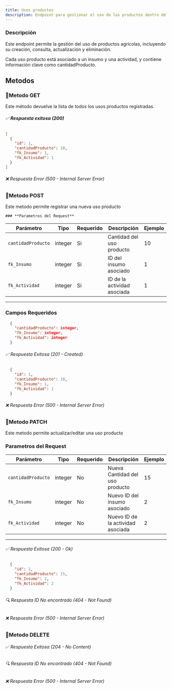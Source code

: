 ```yaml
---
title: Usos productos
description: Endpoint para gestionar el uso de los productos dentro del sistema AgroSoft.
---
```




###  Descripción
Este endpoint permite la gestión del uso de productos agrícolas, incluyendo su creación, consulta, actualización y eliminación.  

Cada uso producto está asociado a un insumo y una actividad, y contiene información clave como cantidadProducto.

## Metodos

### 🔹Metodo GET

<ApiBaseBanner 
  method="GET" 
  path="/usos-productos/" 
  baseUrl="http://127.0.0.1:8000"
/> 
Este método devuelve la lista de todos los usos productos registradas.  
###### ✅ **Respuesta exitosa (200)**
```json
[
  {
    "id": 1,
    "cantidadProducto": 10,
    "fk_Insumo": 1,
    "fk_Actividad": 1
  }
]
```
###### ❌ Respuesta Error (500 - Internal Server Error)

### 🔹Metodo POST

<ApiBaseBanner 
  method="POST" 
  path="/usos-productos/" 
  baseUrl="http://127.0.0.1:8000"
/>
Este metodo permite registrar una nueva uso producto

    ### **Parametros del Request**
   
   | Parámetro        | Tipo     | Requerido | Descripción                                               | Ejemplo               |
   |------------------|----------|-----------|-----------------------------------------------------------|-----------------------|
   | `cantidadProducto`         | integer   | Si       |  Cantidad del uso producto                              | 10               |
   | `fk_Insumo`     | integer  | Si       |  ID del insumo asociado                             | 1                     |
   | `fk_Actividad`     | integer  | Si       |  ID de la actividad asociada                         | 1                     |
   
   ---

### **Campos Requeridos**
```json
  {
    "cantidadProducto": integer,
    "fk_Insumo": integer,
    "fk_Actividad": integer
  }

```


###### ✅ Respuesta Exitosa (201 - Created)
```json
  {
    "id": 1,
    "cantidadProducto": 10,
    "fk_Insumo": 1,
    "fk_Actividad": 1
  }

```
###### ❌ Respuesta Error (500 - Internal Server Error)

### 🔹Metodo PATCH


<ApiBaseBanner 
  method="PATCH" 
  path="/usos-productos/{id}/" 
  baseUrl="http://127.0.0.1:8000"
/>

Este metodo permite actualizar/editar una uso producto
 ### **Parametros del Request**
| Parámetro        | Tipo     | Requerido | Descripción                                               | Ejemplo               |
|------------------|----------|-----------|-----------------------------------------------------------|-----------------------|
| `cantidadProducto`         | integer   |No      |  Nueva Cantidad del uso producto                              | 15               |
| `fk_Insumo`     | integer  |No      |  Nuevo ID del insumo asociado                             | 2                     |
| `fk_Actividad`     | integer  |No      |  Nuevo ID de la actividad asociada                         | 2                     |

---
###### ✅ Respuesta Exitosa (200 - Ok)
```json
  {
    "id": 1,
    "cantidadProducto": 15,
    "fk_Insumo": 2,
    "fk_Actividad": 2
  }

```
###### 🔍 Respuesta ID No encontrado (404 - Not Found)
###### ❌ Respuesta Error (500 - Internal Server Error)

### 🔹Metodo DELETE
<ApiBaseBanner 
  method="DELETE" 
  path="/usos-productos/{id}/" 
  baseUrl="http://127.0.0.1:8000"
/>
###### ✅ Respuesta Exitosa (204 - No Content)
###### 🔍 Respuesta ID No encontrado (404 - Not Found)
###### ❌ Respuesta Error (500 - Internal Server Error)